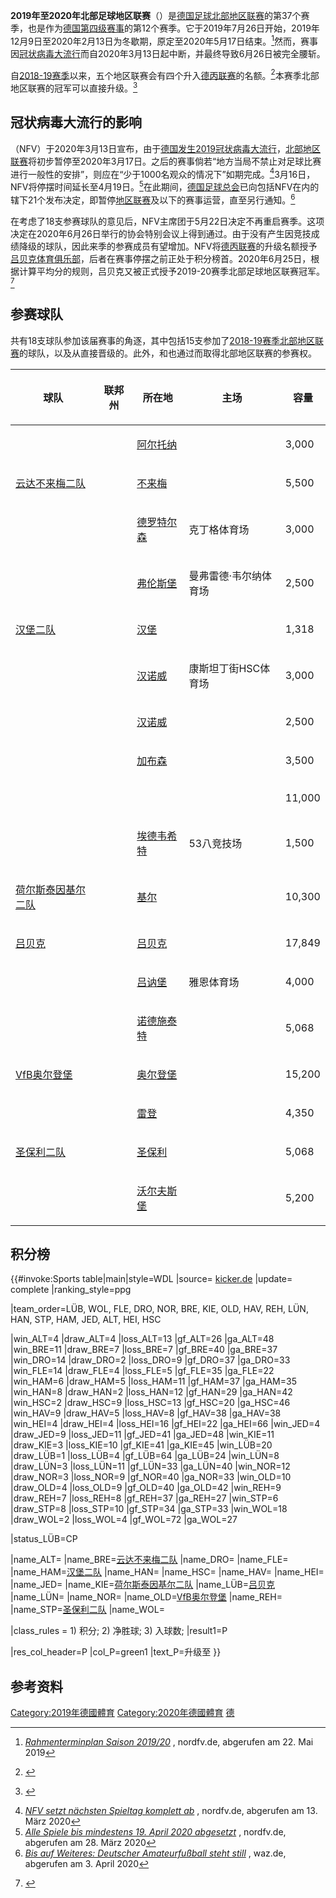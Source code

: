 {{noteTA|G1=足球|G2=德甲|G3=uefa|G4=fcbayern}}
{{Infobox足球聯賽球季
|competition= 2019-20赛季德国足球甲级联赛
<!-- 注释出：|image= Bundesliga-Logo-2010.png -->
|pixels= 150
|season=2019-20
|dates= 2019年7月26日－<br>2020年3月13日（腰斩）
|winners=[[吕贝克体育俱乐部|吕贝克]]<small>（第 3 次夺冠）</small>
|promoted= [[吕贝克体育俱乐部|吕贝克]]
|relegated= 无
|league topscorer= {{ld|艾哈迈德·阿斯兰|Ahmet Arslan (Fußballspieler)}}<small>（16球）</small>
|matches= 211
|total goals= 686
|attendancecalc            = 166003
|prevseason=[[2018年至2019年德国足球北部地区联赛|2018–19]]
|nextseason=[[2020年至2021年德国足球北部地区联赛|2020–21]]
}}

'''2019年至2020年北部足球地区联赛'''（{{lang-de|Fußball-Regionalliga Nord 2019/20}}）是[[德国足球北部地区联赛|德国足球北部地区联赛]]的第37个赛季，也是作为[[德国足球联赛系统|德国第四级赛事]]的第12个赛季。它于2019年7月26日开始，2019年12月9日至2020年2月13日为冬歇期，原定至2020年5月17日结束。<ref>[https://www.nordfv.de/fileadmin/Spielplaene/RP1920-RLN_181207.pdf ''Rahmenterminplan Saison 2019/20''] {{Wayback|url=https://www.nordfv.de/fileadmin/Spielplaene/RP1920-RLN_181207.pdf |date=20200713090356 }}, nordfv.de, abgerufen am 22. Mai 2019</ref>然而，赛事因[[2019冠状病毒病德国疫情|冠状病毒大流行]]而自2020年3月13日起中断，并最终导致6月26日被完全腰斩。

自[[2018年至2019年德国足球地区联赛|2018-19赛季]]以来，五个地区联赛会有四个升入[[德丙联赛|德丙联赛]]的名额。<ref>{{Internetquelle |url=https://www.dfb.de/news/detail/aenderung-der-aufstiegsregelung-in-der-regionalliga-beschlossen-179343/ |titel=Änderung der Aufstiegsregelung in der Regionalliga beschlossen |hrsg=[[德国足球协会|Deutscher Fußball-Bund]] |datum=2017-12-08 |abruf=2018-04-12 }} {{Wayback|url=https://www.dfb.de/news/detail/aenderung-der-aufstiegsregelung-in-der-regionalliga-beschlossen-179343/ |date=20190422003712 }}</ref>本赛季北部地区联赛的冠军可以直接升级。<ref>{{Internetquelle |url=https://www.dfb.de/news/detail/auslosung-der-aufstiegsspiele-saarbruecken-gegen-bayern-meister-185845/ |titel=Auslosung der Aufstiegsspiele: Saarbrücken gegen Bayern-Meister |hrsg=[[德国足球协会|Deutscher Fußball-Bund]] |datum=2018-04-27 |abruf=2018-04-27 }} {{Wayback|url=https://www.dfb.de/news/detail/auslosung-der-aufstiegsspiele-saarbruecken-gegen-bayern-meister-185845/ |date=20190422003713 }}</ref>

== 冠状病毒大流行的影响 ==
{{ld|北德足球协会|Norddeutscher Fußball-Verband}}（NFV）于2020年3月13日宣布，由于[[2019冠状病毒病德国疫情|德国发生2019冠状病毒大流行]]，[[德国足球北部地区联赛|北部地区联赛]]将初步暂停至2020年3月17日。之后的赛事倘若“地方当局不禁止对足球比赛进行一般性的安排”，则应在“少于1000名观众的情况下”如期完成。<ref>[https://www.nordfv.de/news/nfv-setzt-naechsten-spieltag-komplett-ab ''NFV setzt nächsten Spieltag komplett ab''] {{Wayback|url=https://www.nordfv.de/news/nfv-setzt-naechsten-spieltag-komplett-ab |date=20201123165752 }}, nordfv.de, abgerufen am 13. März 2020</ref>3月16日，NFV将停摆时间延长至4月19日。<ref>[https://www.nordfv.de/news/alle-spiele-bis-mindestens-19-april-2020-abgesetzt ''Alle Spiele bis mindestens 19. April 2020 abgesetzt''] {{Wayback|url=https://www.nordfv.de/news/alle-spiele-bis-mindestens-19-april-2020-abgesetzt |date=20201123165813 }}, nordfv.de, abgerufen am 28. März 2020</ref>在此期间，[[德国足球总会|德国足球总会]]已向包括NFV在内的辖下21个{{ld|德国足协地区及州级协会列表|Liste der Regional- und Landesverbände des Deutschen Fußball-Bundes|州级协会}}发布决定，即暂停[[地区联赛|地区联赛]]及以下的赛事运营，直至另行通知。<ref>[https://www.waz.de/sport/fussball/regionalliga/bis-auf-weiteres-deutscher-amateur-fussball-steht-still-id228839587.html ''Bis auf Weiteres: Deutscher Amateurfußball steht still''] {{Wayback|url=https://www.waz.de/sport/fussball/regionalliga/bis-auf-weiteres-deutscher-amateur-fussball-steht-still-id228839587.html |date=20200413230854 }}, waz.de, abgerufen am 3. April 2020</ref>

在考虑了18支参赛球队的意见后，NFV主席团于5月22日决定不再重启赛季。这项决定在2020年6月26日举行的协会特别会议上得到通过。由于没有产生因竞技成绩降级的球队，因此来季的参赛成员有望增加。NFV将[[德丙联赛|德丙联赛]]的升级名额授予[[吕贝克体育俱乐部|吕贝克体育俱乐部]]，后者在赛事停摆之前正处于积分榜首。2020年6月25日，根据计算平均分的规则，吕贝克又被正式授予2019-20赛季北部足球地区联赛冠军。<ref>{{Internetquelle |autor= |url=https://www.ndr.de/sport/fussball/Offiziell-Regionalliga-Nord-2020-2021-zweigleisig,regionalliga560.html |titel=Offiziell: Regionalliga Nord 2020/2021 zweigleisig |hrsg=ARD |datum=2020-06-25 |abruf=2020-06-26 }} {{Wayback|url=https://www.ndr.de/sport/fussball/Offiziell-Regionalliga-Nord-2020-2021-zweigleisig,regionalliga560.html |date=20201017103058 }}</ref>

==参赛球队==
共有18支球队参加该届赛事的角逐，其中包括15支参加了[[2018年至2019年德国足球北部地区联赛|2018-19赛季北部地区联赛]]的球队，以及从{{ld|2018年至2019年下萨克森足球高级联赛|Fußball-Oberliga Niedersachsen 2018/19|2018-19赛季下萨克森高级联赛}}直接晋级的{{ld|HSC汉诺威|HSC Hannover}}。此外，{{ld|阿尔托纳93|Altona 93}}和{{ld|海德体育俱乐部|Heider SV|海德}}也通过{{ld|2018年至2019年德国足球高级联赛|Fußball-Oberliga 2018/19|高级联赛升级附加赛}}而取得北部地区联赛的参赛权。

{{Location map+|Northwest Germany|width=400|float=right|caption=2019-20赛季北部地区联赛球队分布图|places=
{{Location map~|Northwest Germany|lat=53.555278 | long=9.911389|label={{ld|阿尔托纳93|Altona 93|阿尔托纳}}|position=bottom}}
{{Location map~|Northwest Germany|lat=53.063765 | long=8.842970|label=[[云达不来梅二队|不来梅]]}}
{{Location map~|Northwest Germany|lat=53.703790 | long=9.380468|label={{ld|德罗特尔森/阿塞尔|SV Drochtersen/Assel|德罗特尔森}}|position=left}}
{{Location map~|Northwest Germany|lat=54.760341 | long=9.406810|label={{ld|魏歇弗伦斯堡|SC Weiche Flensburg 08|弗伦斯堡}}|position=bottom}}
{{Location map~|Northwest Germany|lat=53.589248 | long=9.944505|label=[[汉堡二队|汉堡]]}}
{{Location map~|Northwest Germany|lat=52.335573 | long=9.721683|label=[[汉诺威|汉诺威]]}}
{{Location map~|Northwest Germany|lat=52.408851 | long=9.601813|label={{ld|哈费尔泽体操及体育俱乐部|TSV Havelse|加布森}}|position=top}}
{{Location map~|Northwest Germany|lat=54.189543 | long=9.087280|label={{ld|海德体育俱乐部|Heider SV|海德}}|position=top}}
{{Location map~|Northwest Germany|lat=53.091192 | long=8.058066|label={{ld|耶德洛竞赛及体育俱乐部|SSV Jeddeloh|埃德韦希特}}|position=bottom}}
{{Location map~|Northwest Germany|lat=53.881108 | long=10.668879|label=[[吕贝克体育俱乐部|吕贝克]]|position=right}}
{{Location map~|Northwest Germany|lat=53.677015 | long=9.977092|label={{ld|和睦诺德施泰特|Eintracht Norderstedt|诺德施泰特}}|position=top}}
{{Location map~|Northwest Germany|lat=53.129582 | long=8.206439|label=[[VfB奥尔登堡|奥尔登堡]]|position=top}}
{{Location map~|Northwest Germany|lat=52.616296 | long=8.483142|label={{ld|黑白雷登|BSV Rehden|雷登}}|position=top}}
{{Location map~|Northwest Germany|lat=52.434583 | long=10.806861|label=[[沃尔夫斯堡|沃尔夫斯堡]]|position=top}}
{{Location map~|Northwest Germany|lat=53.244742 | long=10.392970|label={{ld|吕讷堡汉萨|Lüneburger SK Hansa|吕讷堡}}|position=bottom}}
{{Location map~|Northwest Germany|lat=54.360692 | long=10.094604|label=[[荷尔斯泰因基尔二队|基尔]]|position=top}}
<div style="position: absolute; z-index: 1; bottom: 260px; left: -18px;">
{{Location map+|Germany Hamburg|width=120|float=|caption=汉堡大区|places=
{{Location map~|Germany Hamburg|lat=53.589248 |long=9.944505 |label=汉堡二队}}
{{Location map~|Germany Hamburg|lat=53.677015 | long=9.977092|label=诺德施泰特/圣保利二队}}
{{Location map~|Germany Hamburg|lat=53.555278 | long=9.911389|label=阿尔托纳|position=bottom}}
}}
</div>
}}

{| class="wikitable sortable" style="text-align: left;"
! 球队
! 联邦州
! 所在地
! 主场
! 容量
|-
| {{ld|阿尔托纳93|Altona 93}}
| {{flag|Hamburg}}
| [[阿尔托纳|阿尔托纳]]
| {{ld|阿道夫·耶格尔运动场|Adolf-Jäger-Kampfbahn}}
| 3,000
|-
| [[云达不来梅二队|云达不来梅二队]]
| {{flag|Bremen}}
| [[不来梅|不来梅]]
| {{ld|威悉体育场11号场|Weserstadion Platz 11}}
| 5,500
|-
| {{ld|德罗特尔森/阿塞尔|SV Drochtersen/Assel}}
| {{flag|Lower Saxony}}
| [[德罗特尔森|德罗特尔森]]
| 克丁格体育场
| 3,000
|-
| {{ld|魏歇弗伦斯堡|SC Weiche Flensburg 08}}
| {{flag|Schleswig-Holstein}}
| [[弗伦斯堡|弗伦斯堡]]
| 曼弗雷德·韦尔纳体育场
| 2,500
|-
| [[汉堡二队|汉堡二队]]
| {{flag|Hamburg}}
| [[汉堡|汉堡]]
| {{ld|沃尔夫冈·迈尔体育场|Wolfgang-Meyer-Sportanlage}}
| 1,318
|-
| {{ld|汉诺威体育俱乐部|HSC Hannover|HSC汉诺威}}
| {{flag|Lower Saxony}}
| [[汉诺威|汉诺威]]
| 康斯坦丁街HSC体育场
| 3,000
|-
| {{le|汉诺威96二队|Hannover 96 II}}
| {{flag|Lower Saxony}}
| [[汉诺威|汉诺威]]
| {{ld|埃伦里德体育场|Eilenriedestadion}}
| 2,500
|-
| {{ld|哈费尔泽体操及体育俱乐部|TSV Havelse|哈费尔泽}}
| {{flag|Lower Saxony}}
| [[加布森|加布森]]
| {{ld|威廉·朗格雷尔体育场|Wilhelm-Langrehr-Stadion}}
| 3,500
|-
| {{ld|海德体育俱乐部|Heider SV|海德}}
| {{flag|Schleswig-Holstein}}
| {{ld|海德 (荷尔施泰因)|Heide (Holstein)|海德}}
| {{ld|梅尔多夫街体育场}}
| 11,000
|-
| {{ld|耶德洛竞赛及体育俱乐部|SSV Jeddeloh|耶德洛}}
| {{flag|Lower Saxony}}
| [[埃德韦希特|埃德韦希特]]
| 53八竞技场
| 1,500
|-
| [[荷尔斯泰因基尔二队|荷尔斯泰因基尔二队]]
| {{flag|Schleswig-Holstein}}
| [[基尔|基尔]]
| {{ld|荷尔斯泰因体育场|Holstein-Stadion}}
| 10,300
|-
| [[吕贝克体育俱乐部|吕贝克]]
| {{flag|Schleswig-Holstein}}
| [[吕贝克|吕贝克]]
| {{ld|植鞣磨坊体育场|Stadion Lohmühle}}
| 17,849
|-
| {{ld|吕讷堡汉萨|Lüneburger SK Hansa}}
| {{flag|Lower Saxony}}
| [[吕讷堡|吕讷堡]]
| 雅恩体育场
| 4,000
|-
| {{ld|和睦诺德施泰特|Eintracht Norderstedt}}
| {{flag|Schleswig-Holstein}}
| [[诺德施泰特|诺德施泰特]]
| {{ld|埃德蒙德·普拉姆贝克体育场|Edmund-Plambeck-Stadion}}
| 5,068
|-
| [[VfB奥尔登堡|VfB奥尔登堡]]
| {{flag|Lower Saxony}}
| [[奥尔登堡|奥尔登堡]]
| {{ld|行军路体育场|Marschweg-Stadion}}
| 15,200
|-
| {{ld|黑白雷登|BSV Rehden}}
| {{flag|Lower Saxony}}
| [[雷登|雷登]]
| {{ld|森林运动场体育广场|Sportplatz Waldsportstätten}}
| 4,350
|-
| [[圣保利二队|圣保利二队]]
| {{flag|Hamburg}}
| [[圣保利区|圣保利]]
| {{ld|埃德蒙德·普拉姆贝克体育场|Edmund-Plambeck-Stadion}}
| 5,068
|-
| {{le|沃尔夫斯堡二队|VfL Wolfsburg II}}
| {{flag|Lower Saxony}}
| [[沃尔夫斯堡|沃尔夫斯堡]]
| {{ld|AOK体育场|AOK Stadion}}
| 5,200
|}

== 积分榜 ==
{{#invoke:Sports table|main|style=WDL
|source= [http://www.kicker.de/regionalliga-nord-2012/tabelle/2019-20 kicker.de]
|update= complete
|ranking_style=ppg

|team_order=LÜB, WOL, FLE, DRO, NOR, BRE, KIE, OLD, HAV, REH, LÜN, HAN, STP, HAM, JED, ALT, HEI, HSC

|win_ALT=4  |draw_ALT=4 |loss_ALT=13 |gf_ALT=26 |ga_ALT=48 <!-- Altona 93 -->
|win_BRE=11 |draw_BRE=7 |loss_BRE=7  |gf_BRE=40 |ga_BRE=37 <!-- Werder Bremen II -->
|win_DRO=14 |draw_DRO=2 |loss_DRO=9  |gf_DRO=37 |ga_DRO=33 <!-- SV Drochtersen/Assel -->
|win_FLE=14 |draw_FLE=4 |loss_FLE=5  |gf_FLE=35 |ga_FLE=22 <!-- Weiche Flensburg -->
|win_HAM=6  |draw_HAM=5 |loss_HAM=11 |gf_HAM=37 |ga_HAM=35 <!-- Hamburger SV II -->
|win_HAN=8  |draw_HAN=2 |loss_HAN=12 |gf_HAN=29 |ga_HAN=42 <!-- Hannover 96 II -->
|win_HSC=2  |draw_HSC=9 |loss_HSC=13 |gf_HSC=20 |ga_HSC=46 <!-- Hannoverscher SC -->
|win_HAV=9  |draw_HAV=5 |loss_HAV=8  |gf_HAV=38 |ga_HAV=38 <!-- TSV Havelse -->
|win_HEI=4  |draw_HEI=4 |loss_HEI=16 |gf_HEI=22 |ga_HEI=66 <!-- Heider SV -->
|win_JED=4  |draw_JED=9 |loss_JED=11 |gf_JED=41 |ga_JED=48 <!-- SSV Jeddeloh -->
|win_KIE=11 |draw_KIE=3 |loss_KIE=10 |gf_KIE=41 |ga_KIE=45 <!-- Holstein Kiel II -->
|win_LÜB=20 |draw_LÜB=1 |loss_LÜB=4  |gf_LÜB=64 |ga_LÜB=24 <!-- VfB Lübeck -->
|win_LÜN=8  |draw_LÜN=3 |loss_LÜN=11 |gf_LÜN=33 |ga_LÜN=40 <!-- Lüneburger SK Hansa -->
|win_NOR=12 |draw_NOR=3 |loss_NOR=9  |gf_NOR=40 |ga_NOR=33 <!-- Eintracht Norderstedt -->
|win_OLD=10 |draw_OLD=4 |loss_OLD=9  |gf_OLD=40 |ga_OLD=42 <!-- VfB Oldenburg -->
|win_REH=9  |draw_REH=7 |loss_REH=8  |gf_REH=37 |ga_REH=27 <!-- Schwarz-Weiß Rehden -->
|win_STP=6  |draw_STP=8 |loss_STP=10 |gf_STP=34 |ga_STP=33 <!-- FC St. Pauli II -->
|win_WOL=18 |draw_WOL=2 |loss_WOL=4  |gf_WOL=72 |ga_WOL=27 <!-- VfL Wolfsburg II -->

|status_LÜB=CP

|name_ALT={{ld|阿尔托纳93|Altona 93}}
|name_BRE=[[云达不来梅二队|云达不来梅二队]]
|name_DRO={{ld|德罗特尔森/阿塞尔|SV Drochtersen/Assel}}
|name_FLE={{ld|魏歇弗伦斯堡|SC Weiche Flensburg 08}}
|name_HAM=[[汉堡二队|汉堡二队]]
|name_HAN={{le|汉诺威96二队|Hannover 96 II}}
|name_HSC={{ld|HSC汉诺威|HSC Hannover}}
|name_HAV={{ld|哈费尔泽体操及体育俱乐部|TSV Havelse|哈费尔泽}}
|name_HEI={{ld|海德体育俱乐部|Heider SV|海德}}
|name_JED={{ld|耶德洛竞赛及体育俱乐部|SSV Jeddeloh|耶德洛}}
|name_KIE=[[荷尔斯泰因基尔二队|荷尔斯泰因基尔二队]]
|name_LÜB=[[吕贝克体育俱乐部|吕贝克]]
|name_LÜN={{ld|吕讷堡汉萨|Lüneburger SK Hansa}}
|name_NOR={{ld|和睦诺德施泰特|Eintracht Norderstedt}}
|name_OLD=[[VfB奥尔登堡|VfB奥尔登堡]]
|name_REH={{ld|黑白雷登|BSV Rehden}}
|name_STP=[[圣保利二队|圣保利二队]]
|name_WOL={{le|沃尔夫斯堡二队|VfL Wolfsburg II}}

|class_rules = 1) 积分; 2) 净胜球; 3) 入球数;
|result1=P

|res_col_header=P
|col_P=green1  |text_P=升级至{{ld|2020年至2021年德国足球丙级联赛|3. Fußball-Liga 2020/21|德丙联赛}}
}}

== 参考资料 ==
{{reflist}}

[[Category:2019年德國體育|Category:2019年德國體育]]
[[Category:2020年德國體育|Category:2020年德國體育]]
[[Category:2019–20年歐洲足球聯賽|德]]
